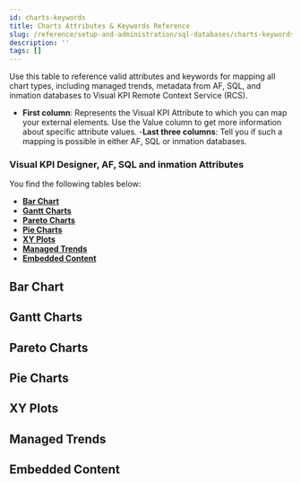 ```yaml
---
id: charts-keywords
title: Charts Attributes & Keywords Reference
slug: /reference/setup-and-administration/sql-databases/charts-keywords
description: ''
tags: []
---
```



Use this table to reference valid attributes and keywords for mapping all chart types, including managed trends, metadata from AF, SQL, and inmation databases to Visual KPI Remote Context Service (RCS).

- **First column**: Represents the Visual KPI Attribute to which you can map your external elements. Use the Value column to get more information about specific attribute values.
-**Last three columns**: Tell you if such a mapping is possible in either AF, SQL or inmation databases.

### Visual KPI Designer, AF, SQL and inmation Attributes

You find the following tables below:

- **[Bar Chart](#bar-chart)**
- **[Gantt Charts](#gantt-charts)**
- **[Pareto Charts](#pareto-charts)**
- **[Pie Charts](#pie-charts)**
- **[XY Plots](#xy-plots)**
- **[Managed Trends](#managed-trends)**
- **[Embedded Content](#embedded-content)**

## Bar Chart
<JsonToTable jsonData={BarCharts} />

## Gantt Charts
<JsonToTable jsonData={GanttCharts} />

## Pareto Charts
<JsonToTable jsonData={ParetoCharts} />

## Pie Charts
<JsonToTable jsonData={PieCharts} />

## XY Plots
<JsonToTable jsonData={XYPlots} />

## Managed Trends
<JsonToTable jsonData={ManagedTrends} />

## Embedded Content
<JsonToTable jsonData={EmbeddedContent} />
